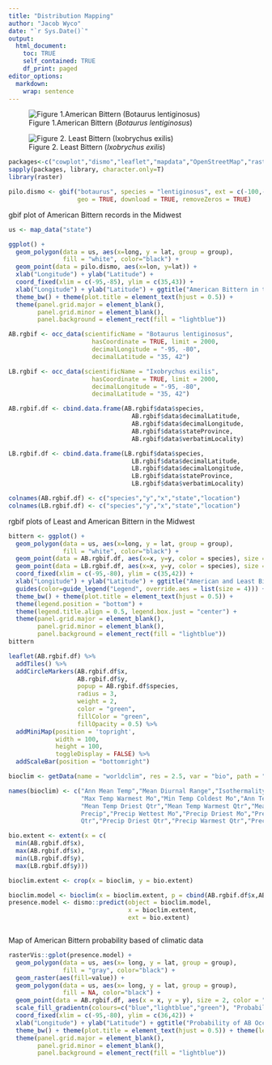 ```yaml
---
title: "Distribution Mapping"
author: "Jacob Wyco"
date: "`r Sys.Date()`"
output:
  html_document:
    toc: TRUE
    self_contained: TRUE
    df_print: paged
editor_options: 
  markdown: 
    wrap: sentence
---
```





![Figure 1.American Bittern (*Botaurus lentiginosus*)](images/american-bittern.jpg)






![Figure 2. Least Bittern (*Ixobrychus exilis*)](images/Least.jpg)




```r
packages<-c("cowplot","dismo","leaflet","mapdata","OpenStreetMap","rasterVis","rdryad","rgbif","sf","tidyverse")
sapply(packages, library, character.only=T)
library(raster)
```



```r
pilo.dismo <- gbif("botaurus", species = "lentiginosus", ext = c(-100,-85,32,42),
                   geo = TRUE, download = TRUE, removeZeros = TRUE)

```


gbif plot of American Bittern records in the Midwest


```r

us <- map_data("state")

ggplot() +
  geom_polygon(data = us, aes(x=long, y = lat, group = group),
               fill = "white", color="black") +
  geom_point(data = pilo.dismo, aes(x=lon, y=lat)) + 
  xlab("Longitude") + ylab("Latitude") +
  coord_fixed(xlim = c(-95,-85), ylim = c(35,43)) +
  xlab("Longitude") + ylab("Latitude") + ggtitle("American Bittern in the Midwest US") + 
  theme_bw() + theme(plot.title = element_text(hjust = 0.5)) + 
  theme(panel.grid.major = element_blank(), 
        panel.grid.minor = element_blank(),
        panel.background = element_rect(fill = "lightblue"))
```

```r
AB.rgbif <- occ_data(scientificName = "Botaurus lentiginosus",
                       hasCoordinate = TRUE, limit = 2000,
                       decimalLongitude = "-95, -80", 
                       decimalLatitude = "35, 42")

LB.rgbif <- occ_data(scientificName = "Ixobrychus exilis",
                       hasCoordinate = TRUE, limit = 2000,
                       decimalLongitude = "-95, -80", 
                       decimalLatitude = "35, 42")

```



```r
AB.rgbif.df <- cbind.data.frame(AB.rgbif$data$species,
                                  AB.rgbif$data$decimalLatitude,
                                  AB.rgbif$data$decimalLongitude,
                                  AB.rgbif$data$stateProvince,
                                  AB.rgbif$data$verbatimLocality)

LB.rgbif.df <- cbind.data.frame(LB.rgbif$data$species,
                                  LB.rgbif$data$decimalLatitude,
                                  LB.rgbif$data$decimalLongitude,
                                  LB.rgbif$data$stateProvince,
                                  LB.rgbif$data$verbatimLocality)

colnames(AB.rgbif.df) <- c("species","y","x","state","location")
colnames(LB.rgbif.df) <- c("species","y","x","state","location")

```


rgbif plots of Least and American Bittern in the Midwest


```r
bittern <- ggplot() +
  geom_polygon(data = us, aes(x=long, y = lat, group = group),
               fill = "white", color="black") +
  geom_point(data = AB.rgbif.df, aes(x=x, y=y, color = species), size = 3) +
  geom_point(data = LB.rgbif.df, aes(x=x, y=y, color = species), size = 3) +  
  coord_fixed(xlim = c(-95,-80), ylim = c(35,42)) +
  xlab("Longitude") + ylab("Latitude") + ggtitle("American and Least Bittern in the Midwest") + 
  guides(color=guide_legend("Legend", override.aes = list(size = 4))) +
  theme_bw() + theme(plot.title = element_text(hjust = 0.5)) + 
  theme(legend.position = "bottom") +
  theme(legend.title.align = 0.5, legend.box.just = "center") +
  theme(panel.grid.major = element_blank(), 
        panel.grid.minor = element_blank(),
        panel.background = element_rect(fill = "lightblue"))
bittern
```


```r

leaflet(AB.rgbif.df) %>% 
  addTiles() %>% 
  addCircleMarkers(AB.rgbif.df$x,
                   AB.rgbif.df$y,
                   popup = AB.rgbif.df$species,
                   radius = 3,
                   weight = 2,
                   color = "green",
                   fillColor = "green",
                   fillOpacity = 0.5) %>%
  addMiniMap(position = 'topright',
             width = 100, 
             height = 100,
             toggleDisplay = FALSE) %>%
  addScaleBar(position = "bottomright")

```


```r
bioclim <- getData(name = "worldclim", res = 2.5, var = "bio", path = "./")

names(bioclim) <- c("Ann Mean Temp","Mean Diurnal Range","Isothermality","Temperature Seasonality",
                    "Max Temp Warmest Mo","Min Temp Coldest Mo","Ann Temp Range","Mean Temp Wettest Qtr",
                    "Mean Temp Driest Qtr","Mean Temp Warmest Qtr","Mean Temp Coldest Qtr","Annual
                    Precip","Precip Wettest Mo","Precip Driest Mo","Precip Seasonality","Precip Wettest
                    Qtr","Precip Driest Qtr","Precip Warmest Qtr","Precip Coldest Qtr")

bio.extent <- extent(x = c(
  min(AB.rgbif.df$x),
  max(AB.rgbif.df$x),
  min(LB.rgbif.df$y),
  max(LB.rgbif.df$y)))

bioclim.extent <- crop(x = bioclim, y = bio.extent)

bioclim.model <- bioclim(x = bioclim.extent, p = cbind(AB.rgbif.df$x,AB.rgbif.df$y))
presence.model <- dismo::predict(object = bioclim.model, 
                                 x = bioclim.extent, 
                                 ext = bio.extent)



```


Map of American Bittern probability based of climatic data


```r

rasterVis::gplot(presence.model) + 
  geom_polygon(data = us, aes(x= long, y = lat, group = group),
               fill = "gray", color="black") +
  geom_raster(aes(fill=value)) +
  geom_polygon(data = us, aes(x= long, y = lat, group = group),
               fill = NA, color="black") +
  geom_point(data = AB.rgbif.df, aes(x = x, y = y), size = 2, color = "black", alpha = 0.5) +
  scale_fill_gradientn(colours=c("blue","lightblue","green"), "Probability") +
  coord_fixed(xlim = c(-95,-80), ylim = c(36,42)) +
  xlab("Longitude") + ylab("Latitude") + ggtitle("Probability of AB Occurrence") + 
  theme_bw() + theme(plot.title = element_text(hjust = 0.5)) + theme(legend.position = "right") +
  theme(panel.grid.major = element_blank(), 
        panel.grid.minor = element_blank(),
        panel.background = element_rect(fill = "lightblue"))

```








